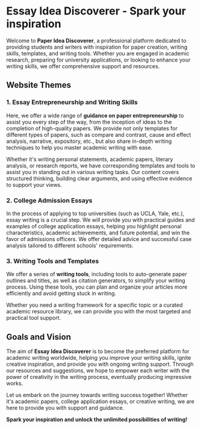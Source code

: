 # Essay Idea Discoverer - Spark your inspiration

Welcome to **Paper Idea Discoverer**, a professional platform dedicated to providing students and writers with inspiration for paper creation, writing skills, templates, and writing tools. Whether you are engaged in academic research, preparing for university applications, or looking to enhance your writing skills, we offer comprehensive support and resources.

## Website Themes

### 1. Essay Entrepreneurship and Writing Skills

Here, we offer a wide range of **guidance on paper entrepreneurship** to assist you every step of the way, from the inception of ideas to the completion of high-quality papers. We provide not only templates for different types of papers, such as compare and contrast, cause and effect analysis, narrative, expository, etc., but also share in-depth writing techniques to help you master academic writing with ease.

Whether it's writing personal statements, academic papers, literary analysis, or research reports, we have corresponding templates and tools to assist you in standing out in various writing tasks. Our content covers structured thinking, building clear arguments, and using effective evidence to support your views.

### 2. College Admission Essays

In the process of applying to top universities (such as UCLA, Yale, etc.), essay writing is a crucial step. We will provide you with practical guides and examples of college application essays, helping you highlight personal characteristics, academic achievements, and future potential, and win the favor of admissions officers. We offer detailed advice and successful case analysis tailored to different schools' requirements.

### 3. Writing Tools and Templates

We offer a series of **writing tools**, including tools to auto-generate paper outlines and titles, as well as citation generators, to simplify your writing process. Using these tools, you can plan and organize your articles more efficiently and avoid getting stuck in writing.

Whether you need a writing framework for a specific topic or a curated academic resource library, we can provide you with the most targeted and practical tool support.

## Goals and Vision

The aim of **Essay Idea Discoverer** is to become the preferred platform for academic writing worldwide, helping you improve your writing skills, ignite creative inspiration, and provide you with ongoing writing support. Through our resources and suggestions, we hope to empower each writer with the power of creativity in the writing process, eventually producing impressive works.

Let us embark on the journey towards writing success together! Whether it's academic papers, college application essays, or creative writing, we are here to provide you with support and guidance.

**Spark your inspiration and unlock the unlimited possibilities of writing!**
